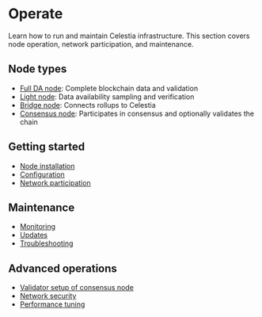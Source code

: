 # Operate

Learn how to run and maintain Celestia infrastructure. This section covers node operation, network participation, and maintenance.

## Node types

- [Full DA node](/operate/full-node): Complete blockchain data and validation
- [Light node](/operate/light-node): Data availability sampling and verification
- [Bridge node](/operate/bridge-node): Connects rollups to Celestia
- [Consensus node](/operate/consensus-node): Participates in consensus and optionally validates the chain

## Getting started

- [Node installation](/operate/installation)
- [Configuration](/operate/configuration)
- [Network participation](/operate/participation)

## Maintenance

- [Monitoring](/operate/monitoring)
- [Updates](/operate/updates)
- [Troubleshooting](/operate/troubleshooting)

## Advanced operations

- [Validator setup of consensus node](/operate/validators)
- [Network security](/operate/security)
- [Performance tuning](/operate/performance)
